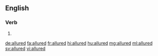 ==English==

===Verb===
{{head|en|verb form}}

# {{en-past of|allure}}

[[de:allured]]
[[fa:allured]]
[[fr:allured]]
[[hi:allured]]
[[hu:allured]]
[[mg:allured]]
[[ml:allured]]
[[sv:allured]]
[[vi:allured]]